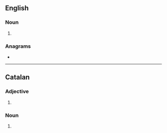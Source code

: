 {{also|Orbitals}}
==English==

===Noun===
{{head|en|noun form}}

# {{plural of|en|orbital}}

===Anagrams===
* {{anagrams|en|a=abilorst|laborist|strobila|tar boils|tar-boils}}

----

==Catalan==

===Adjective===
{{head|ca|adjective form}}

# {{plural of|ca|orbital}}

===Noun===
{{head|ca|noun form}}

# {{plural of|ca|orbital}}